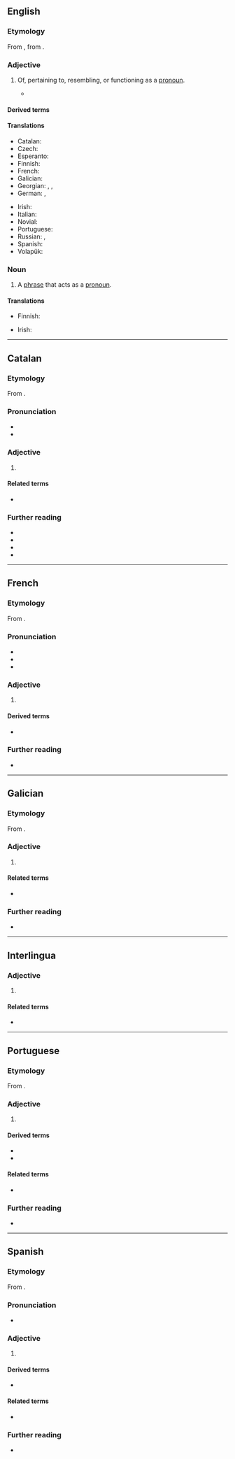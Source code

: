 ==English==

===Etymology===
From {{der|en|LL.|prōnōminālis}}, from {{der|en|la|pronomen|prōnōmen, prōnōminis}}.

===Adjective===
{{en-adj}}

# {{lb|en|linguistics|grammar}} Of, pertaining to, resembling, or functioning as a [[pronoun]].
#* {{quote-journal|1=en|year=2014|author=James Lambert|title=Diachronic stability in Indian English lexis|journal=World Englishes|page=120|text=Neither of these '''pronominal''' compounds was found in current sources.}}

====Derived terms====
{{der4|en|pronominal adverb|pronominal verb|pronominalize|pronominally}}

====Translations====
{{trans-top|of a pronoun}}
* Catalan: {{t|ca|pronominal}}
* Czech: {{t|cs|zájmenný}}
* Esperanto: {{t|eo|pronoma}}
* Finnish: {{t|fi|pronominaalinen}}
* French: {{t+|fr|pronominal}}
* Galician: {{t|gl|pronominal}}
* Georgian: {{t|ka|ნაცვალსახელური}}, {{t|ka|ნაცვალსახელითი}}, {{t|ka|ნაცვალსახელის}}
* German: {{t|de|fürwörtlich}}, {{qualifier|linguistics}} {{t|de|pronominal}}
{{trans-mid}}
* Irish: {{t|ga|forainmneach}}
* Italian: {{t+|it|pronominale}}
* Novial: {{t|nov|pronominal}}
* Portuguese: {{t+|pt|pronominal}}
* Russian: {{t+|ru|местоиме́нный}}, {{t|ru|местоимённый}}
* Spanish: {{t+|es|pronominal}}
* Volapük: {{t|vo|pönopik}}
{{trans-bottom}}

===Noun===
{{en-noun}}

# {{lb|en|grammar}} A [[phrase]] that acts as a [[pronoun]].

====Translations====
{{trans-top|type of phrase}}
* Finnish: {{t|fi|pronominaali}}
{{trans-mid}}
* Irish: {{t|ga|forainmneach|m}}
{{trans-bottom}}

----

==Catalan==

===Etymology===
From {{der|ca|LL.|prōnōminālis}}.

===Pronunciation===
* {{ca-IPA}}
* {{rhymes|ca|al}}

===Adjective===
{{ca-adj|mf}}

# {{lb|ca|grammar}} {{l|en|pronominal}}

====Related terms====
* {{l|ca|pronom}}

===Further reading===
* {{R:IEC2}}
* {{R:GDLC}}
* {{R:DNV}}
* {{R:DCVB}}

----

==French==

===Etymology===
From {{der|fr|LL.|prōnōminālis}}.

===Pronunciation===
* {{fr-IPA}}
* {{homophones|fr|pronominale|pronominales}}
* {{audio|fr|LL-Q150 (fra)-DSwissK-pronominal.wav|Audio}}

===Adjective===
{{fr-adj}}

# {{l|en|pronominal}}

====Derived terms====
* {{l|fr|verbe pronominal}}

===Further reading===
* {{R:TLFi}}

----

==Galician==

===Etymology===
From {{der|gl|LL.|prōnōminālis}}.

===Adjective===
{{gl-adj|pl=pronominais}}

# {{lb|gl|grammar}} {{l|en|pronominal}}

====Related terms====
* {{l|gl|pronome}}

===Further reading===
* {{R:DRAG}}

----

==Interlingua==

===Adjective===
{{ia-adj|-}}

# {{l|en|pronominal}}

====Related terms====
* {{l|ia|pronomine}}

----

==Portuguese==

===Etymology===
From {{der|pt|LL.|prōnōminālis}}.

===Adjective===
{{pt-adj|pronomina|l|comp=no}}

# {{lb|pt|grammar}} {{l|en|pronominal}}

====Derived terms====
* {{l|pt|pronominalidade}}
* {{l|pt|pronominalizar}}

====Related terms====
* {{l|pt|pronome}}

===Further reading===
* {{R:Priberam}}

----

==Spanish==

===Etymology===
From {{der|es|LL.|prōnōminālis}}.

===Pronunciation===
* {{es-IPA}}

===Adjective===
{{es-adj|pl=pronominales}}

# {{l|en|pronominal}}

====Derived terms====
* {{l|es|verbo pronominal}}

====Related terms====
* {{l|es|pronombre}}

===Further reading===
* {{R:DRAE}}